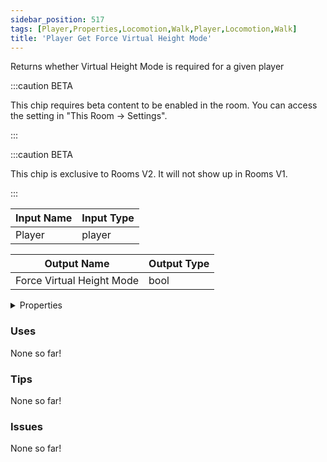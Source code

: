 ```yaml
---
sidebar_position: 517
tags: [Player,Properties,Locomotion,Walk,Player,Locomotion,Walk]
title: 'Player Get Force Virtual Height Mode'
---
```


Returns whether Virtual Height Mode is required for a given player

:::caution BETA

This chip requires beta content to be enabled in the room. You can access the setting in "This Room -> Settings".

:::

:::caution BETA

This chip is exclusive to Rooms V2. It will not show up in Rooms V1.

:::


<EsbSvg />

| Input Name | Input Type |
|-----------|-----------|
| Player | player |

| Output Name | Output Type |
|-----------|-----------|
| Force Virtual Height Mode | bool |


<details>
  <summary>Properties</summary>
  <div>
    <div>
    <table>
      <thead>
        <tr>
          <th>Is beta required?</th>
          <th>✅</th>
        </tr>
        <tr>
          <th>Is this chip a trolling risk?</th>
          <th>❌</th>
        </tr>
        <tr>
          <th>Is this chip a role assignment risk?</th>
          <th>❌</th>
        </tr>
        <tr>
          <th>Chip UUID</th>
          <th>1f8923fe-d4dd-45c8-8161-b69bb4a1704e</th>
        </tr>
      </thead>
    </table>
    </div>
  </div>
</details>

### Uses

None so far!

### Tips

None so far!

### Issues

None so far!